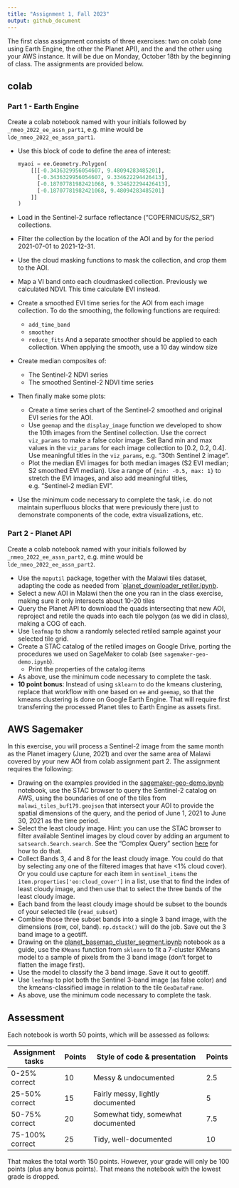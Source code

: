```yaml
---
title: "Assignment 1, Fall 2023"
output: github_document
---
```


The first class assignment consists of three exercises: two on colab (one using Earth Engine, the other the Planet API), and the  and the other using your AWS instance.  It will be due on Monday, October 18th by the beginning of class. The assignments are provided below. 

## colab
### Part 1 - Earth Engine
Create a colab notebook named with your initials followed by `_nmeo_2022_ee_assn_part1`, e.g. mine would be `lde_nmeo_2022_ee_assn_part1`. 

- Use this block of code to define the area of interest:

    ```python
    myaoi = ee.Geometry.Polygon(
        [[[-0.3436329956054607, 9.48094283485201],
          [-0.3436329956054607, 9.334622294426413],
          [-0.18707781982421068, 9.334622294426413],
          [-0.18707781982421068, 9.48094283485201]
        ]]
    )    
    ```
- Load in the Sentinel-2 surface reflectance ("COPERNICUS/S2_SR") collections.  
- Filter the collection by the location of the AOI and by for the period 2021-07-01 to 2021-12-31.
- Use the cloud masking functions to mask the collection, and crop them to the AOI. 
- Map a VI band onto each cloudmasked collection. Previously we calculated NDVI. This time calculate EVI instead. 
- Create a smoothed EVI time series for the AOI from each image collection. To do the smoothing, the following functions are required: 
    - `add_time_band`
    - `smoother`
    - `reduce_fits`
    And a separate smoother should be applied to each collection. When applying the smooth, use a 10 day window size
- Create median composites of:
    - The Sentinel-2 NDVI series
    - The smoothed Sentinel-2 NDVI time series
- Then finally make some plots:
    - Create a time series chart of the Sentinel-2 smoothed and original EVI series for the AOI. 
    - Use `geemap` and the `display_image` function we developed to show the 10th images from the Sentinel collection. Use the correct `viz_params` to make a false color image. Set Band min and max values in the `viz_params` for each image collection to [0.2, 0.2, 0.4]. Use meaningful titles in the `viz_params`, e.g. "30th Sentinel 2 image".
    - Plot the median EVI images for both median images (S2 EVI median; S2 smoothed EVI median). Use a range of `{min: -0.5, max: 1}` to stretch the EVI images, and also add meaningful titles, e.g. "Sentinel-2 median EVI".  
- Use the minimum code necessary to complete the task, i.e. do not maintain superfluous blocks that were previously there just to demonstrate components of the code, extra visualizations, etc.  
    
### Part 2 - Planet API
Create a colab notebook named with your initials followed by `_nmeo_2022_ee_assn_part2`, e.g. mine would be `lde_nmeo_2022_ee_assn_part2`. 

- Use the `maputil` package, together with the Malawi tiles dataset, adapting the code as needed from `[planet_downloader_retiler.ipynb](https://github.com/agroimpacts/nmeo/blob/class/f2023/materials/code/notebooks/planet_downloader_retiler.ipynb).
- Select a new AOI in Malawi then the one you ran in the class exercise, making sure it only intersects about 10-20 tiles
- Query the Planet API to download the quads intersecting that new AOI, reproject and retile the quads into each tile polygon (as we did in class), making a COG of each. 
- Use `leafmap` to show a randomly selected retiled sample against your selected tile grid.
- Create a STAC catalog of the retiled images on Google Drive, porting the procedures we used on SageMaker to colab (see `sagemaker-geo-demo.ipynb`).
  - Print the properties of the catalog items
- As above, use the minimum code necessary to complete the task.  
- **10 point bonus**: Instead of using `sklearn` to do the kmeans clustering, replace that workflow with one based on `ee` and `geemap`, so that the kmeans clustering is done on Google Earth Engine. That will require first transferring the processed Planet tiles to Earth Engine as assets first. 


## AWS Sagemaker
In this exercise, you will process a Sentinel-2 image from the same month as the Planet imagery (June, 2021) and over the same area of Malawi covered by your new AOI from colab assignment part 2. The assignment requires the following:

- Drawing on the examples provided in the [sagemaker-geo-demo.ipynb](https://github.com/agroimpacts/nmeo/blob/class/f2023/materials/code/notebooks/sagemaker-geo-demo.ipynb) notebook, use the STAC browser to query the Sentinel-2 catalog on AWS, using the boundaries of one of the tiles from `malawi_tiles_buf179.geojson` that intersect your AOI to provide the spatial dimensions of the query, and the period of June 1, 2021 to June 30, 2021 as the time period. 
- Select the least cloudy image. Hint: you can use the STAC browser to filter available Sentinel images by cloud cover by adding an argument to `satsearch.Search.search`. See the "Complex Query" section [here](https://github.com/sat-utils/sat-search/blob/master/tutorial-1.ipynb) for how to do that. 
- Collect Bands 3, 4 and 8 for the least cloudy image. You could do that by selecting any one of the filtered images that have <1% cloud cover). Or you could use capture for each item in `sentinel_items` the `item.properties['eo:cloud_cover']` in a list, use that to find the index of least cloudy image, and then use that to select the three bands of the least cloudy image. 
- Each band from the least cloudy image should be subset to the bounds of your selected tile (`read_subset`)
- Combine those three subset bands into a single 3 band image, with the dimensions (row, col, band). `np.dstack()` will do the job. Save out the 3 band image to a geotiff. 
- Drawing on the [planet_basemap_cluster_segment.ipynb](https://github.com/agroimpacts/nmeo/blob/class/f2023/materials/code/notebooks/planet_basemap_cluster_segment.ipynb) notebook as a guide, use the `KMeans` function from `sklearn` to fit a 7-cluster KMeans model to a sample of pixels from the 3 band image (don't forget to flatten the image first). 
- Use the model to classify the 3 band image. Save it out to geotiff.  
- Use `leafmap` to plot both the Sentinel 3-band image (as false color) and the kmeans-classified image in relation to the tile `GeoDataFrame`. 
- As above, use the minimum code necessary to complete the task.  

## Assessment
Each notebook is worth 50 points, which will be assessed as follows:  

| Assignment tasks| Points | Style of code & presentation       | Points | 
|-----------------|--------|------------------------------------|--------|
| 0-25% correct   |   10   | Messy & undocumented               |  2.5   |
| 25-50% correct  |   15   | Fairly messy, lightly documented   |  5     |
| 50-75% correct  |   20   | Somewhat tidy, somewhat documented |  7.5   |
| 75-100% correct |   25   | Tidy, well-documented              |  10    |

That makes the total worth 150 points. However, your grade will only be 100 points (plus any bonus points). That means the notebook with the lowest grade is dropped.  







